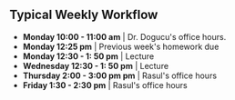 ## Typical Weekly Workflow

```{=html}


<!--timeline from https://bootsnipp.com/snippets/xrKXW-->

<div class="container mt-5 mb-5">
  <div class="row">
    <div class="col-md-6 offset-md-3">
    	<ul class="timeline">
    		<li> <b>Monday 10:00 - 11:00 am</b> | Dr. Dogucu's office hours. </li>
    		<li> <b>Monday 12:25 pm</b> | Previous week's homework due </li>
    		<li> <b>Monday 12:30 - 1: 50 pm</b> | Lecture </li>
    		<li> <b>Wednesday 12:30 - 1: 50 pm</b> | Lecture </li>
    		<li> <b>Thursday 2:00 - 3:00 pm pm</b> | Rasul's office hours </li>
    		<li> <b>Friday 1:30 - 2:30 pm</b> | Rasul's office hours </li>
    		
    	</ul>
    </div>
  </div>
</div>

```